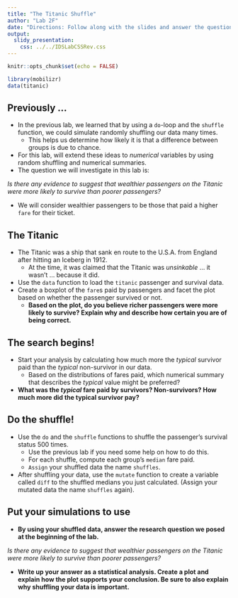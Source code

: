 ```yaml
---
title: "The Titanic Shuffle"
author: "Lab 2F"
date: "Directions: Follow along with the slides and answer the questions in **red** font in your journal."
output: 
  slidy_presentation: 
    css: ../../IDSLabCSSRev.css
---
```


```r
knitr::opts_chunk$set(echo = FALSE)
```

```r
library(mobilizr)
data(titanic)
```

## Previously ...

- In the previous lab, we learned that by using a `do`-loop and the `shuffle` function, we could simulate randomly shuffling our data many times.
  - This helps us determine how likely it is that a difference between groups is due to chance.
- For this lab, will extend these ideas to _numerical_ variables by using random shuffling and numerical summaries.
- The question we will investigate in this lab is:

_Is there any evidence to suggest that wealthier passengers on the Titanic were more likely to survive than poorer passengers?_

- We will consider wealthier passengers to be those that paid a higher `fare` for their ticket.


## The Titanic

- The Titanic was a ship that sank en route to the U.S.A. from England after hitting an Iceberg in 1912.
    - At the time, it was claimed that the Titanic was _unsinkable_ ... it wasn't ... because it did.
- Use the `data` function to load the `titanic` passenger and survival data.
- Create a boxplot of the `fare`s paid by passengers and facet the plot based on whether the passenger survived or not.
    - **Based on the plot, do you believe richer passengers were more likely to survive? Explain why and describe how certain you are of being correct.**


## The search begins!

- Start your analysis by calculating how much more the _typical_ survivor paid than the _typical_ non-survivor in our data.
    - Based on the distributions of fares paid, which numerical summary that describes the _typical_ value might be preferred?
- **What was the _typical_ fare paid by survivors? Non-survivors? How much more did the typical survivor pay?**


## Do the shuffle!

- Use the `do` and the `shuffle` functions to shuffle the passenger's survival status 500 times.
    - Use the previous lab if you need some help on how to do this.
    - For each shuffle, compute each group's `median` fare paid. 
    - `Assign` your shuffled data the name `shuffles`.
- After shuffling your data, use the `mutate` function to create a variable called `diff` to the shuffled medians you just calculated. (Assign your mutated data the name `shuffles` again).
  

## Put your simulations to use

- **By using your shuffled data, answer the research question we posed at the beginning of the lab.**

_Is there any evidence to suggest that wealthier passengers on the Titanic were more likely to survive than poorer passengers?_

- **Write up your answer as a statistical analysis. Create a plot and explain how the plot supports your conclusion. Be sure to also explain why shuffling your data is important.**

